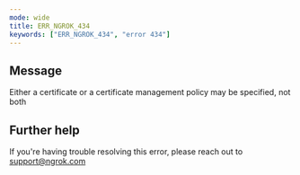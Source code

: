 ```yaml
---
mode: wide
title: ERR_NGROK_434
keywords: ["ERR_NGROK_434", "error 434"]
---
```


## Message

Either a certificate or a certificate management policy may be specified, not both

## Further help

If you're having trouble resolving this error, please reach out to [support@ngrok.com](mailto:support@ngrok.com?subject=Help%20with%20ERR_NGROK_434)
